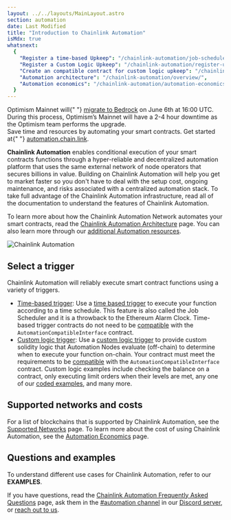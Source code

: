 ```yaml
---
layout: ../../layouts/MainLayout.astro
section: automation
date: Last Modified
title: "Introduction to Chainlink Automation"
isMdx: true
whatsnext:
  {
    "Register a time-based Upkeep": "/chainlink-automation/job-scheduler/",
    "Register a Custom Logic Upkeep": "/chainlink-automation/register-upkeep/",
    "Create an compatible contract for custom logic upkeep": "/chainlink-automation/compatible-contracts/",
    "Automation architecture": "/chainlink-automation/overview/",
    "Automation economics": "/chainlink-automation/automation-economics/",
  }
---
```



<Aside type="danger" title="Optimism Bedrock Upgrade">
  Optimism Mainnet will{" "}
  <a href="https://community.optimism.io/docs/developers/bedrock/explainer/">migrate to Bedrock</a> on June 6th at 16:00
  UTC. During this process, Optimism’s Mainnet will have a 2-4 hour downtime as the Optimism team performs the upgrade.
</Aside>

<Aside type="note" title="Get Started">
  Save time and resources by automating your smart contracts. Get started at{" "}
  <a href="https://automation.chain.link">automation.chain.link</a>.
</Aside>

**Chainlink Automation** enables conditional execution of your smart contracts functions through a hyper-reliable and decentralized automation platform that uses the same external network of node operators that secures billions in value. Building on Chainlink Automation will help you get to market faster so you don't have to deal with the setup cost, ongoing maintenance, and risks associated with a centralized automation stack. To take full advantage of the Chainlink Automation infrastructure, read all of the documentation to understand the features of Chainlink Automation.

<YouTube id="https://www.youtube.com/watch?v=dj0impNJdls" />

To learn more about how the Chainlink Automation Network automates your smart contracts, read the [Chainlink Automation Architecture](/chainlink-automation/overview) page. You can also learn more through our [additional Automation resources](https://chain.link/automation#masterclass).

![Chainlink Automation](/images/contract-devs/automation/automation_intro.gif)

## Select a trigger

Chainlink Automation will reliably execute smart contract functions using a variety of triggers.

- [Time-based trigger](/chainlink-automation/job-scheduler): Use a [time based trigger](/chainlink-automation/job-scheduler) to execute your function according to a time schedule. This feature is also called the Job Scheduler and it is a throwback to the Ethereum Alarm Clock. Time-based trigger contracts do not need to be [compatible](/chainlink-automation/compatible-contracts/#example-contract) with the `AutomationCompatibleInterface` contract.
- [Custom logic trigger](/chainlink-automation/register-upkeep): Use a [custom logic trigger](/chainlink-automation/register-upkeep) to provide custom solidity logic that Automation Nodes evaluate (off-chain) to determine when to execute your function on-chain. Your contract must meet the requirements to be [compatible](/chainlink-automation/compatible-contracts) with the `AutomationCompatibleInterface` contract. Custom logic examples include checking the balance on a contract, only executing limit orders when their levels are met, any one of our [coded examples](/chainlink-automation/util-overview), and many more.

## Supported networks and costs

For a list of blockchains that is supported by Chainlink Automation, see the [Supported Networks](/chainlink-automation/supported-networks) page. To learn more about the cost of using Chainlink Automation, see the [Automation Economics](/chainlink-automation/automation-economics) page.

## Questions and examples

To understand different use cases for Chainlink Automation, refer to our **EXAMPLES**.

If you have questions, read the [Chainlink Automation Frequently Asked Questions](/chainlink-automation/faqs) page, ask them in the [#automation channel](https://discord.com/channels/592041321326182401/821350860302581771) in our [Discord server](https://discord.gg/qj9qarT), or [reach out to us](https://chain.link/contact?ref_id=cla).
